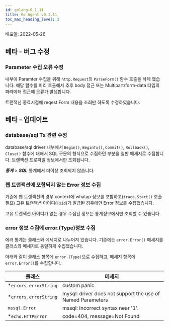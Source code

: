 ```yaml
---
id: golang-0_1_11
title: Go Agent v0.1.11
toc_max_heading_level: 2
---
```



배포일: 2022-05-26

## 베타 - 버그 수정

### Parameter 수집 오류 수정

내부에 Paramter 수집을 위해 `http.Request`의 `ParseForm()` 함수 호출을 삭제 했습니다. 해당 함수를 미리 호출해서 추후 body 접근 또는 Multipart/form-data 타입의 파라메터 접근에 오류가 발생합니다. 

트랜잭션 종료시점에 reqest.Form 내용을 조회만 하도록 수정하였습니다.

## 베타 - 업데이트

### database/sql Tx 관련 수정

database/sql driver 내부에서 `Begin()`, `BeginTx()`, `Commit()`, `Rollback()`, `Close()` 함수에 대해서 SQL 구문의 형식으로 수집하던 부분을 일반 메세지로 수집합니다. 트랜잭션 프로파일 정보에서만 조회됩니다. 

***통계*** > ***SQL*** 통계에서 더이상 조회되지 않습니다.

### 웹 트랜잭션에 포함되지 않는 Error 정보 수집

기존에 웹 트랜잭션의 경우 context에 whatap 정보를 포함하고(`trace.Start()` 호출 필요) 고유 트랜잭션 아이디(`Txid`)가 발급된 경우에만 Error 정보를 수집했습니다. 

고유 트랜잭션 아이디가 없는 경우 수집된 정보는 통계정보에서만 조회할 수 있습니다. 

### error 정보 수집에 error.(Type)정보 수집

에러 통계는 클래스와 메세지로 나누어져 있습니다. 기존에는 `error.Error()` 메세지를 클래스와 메세지로 동일하게 수집했습니다. 

아래와 같이 클래스 항목에 `error.(Type)`으로 수집하고, 메세지 항목에 `error.Error()`를 수집합니다. 


| 클래스              | 메세지                                                     |
| ------------------- | ---------------------------------------------------------- |
| *`errors.errorString` | custom panic                                               |
| *`errors.errorString` | mysql: driver does not support the use of Named Parameters |
| `mssql.Error`         | mssql: Incorrect syntax near '1'.                          |
| *`echo.HTTPError`     | code=404, message=Not Found                                |

